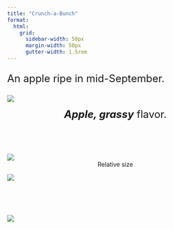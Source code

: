 ```yaml
---
title: "Crunch-a-Bunch"
format:
  html: 
    grid:
      sidebar-width: 50px
      margin-width: 50px
      gutter-width: 1.5rem
---
```


:::{style="font-size: x-large;"}
An apple ripe in mid-September.
:::

::: grid
::: g-col-5

![](img/transparentapples/crunchab-crop.png)

:::{style="font-size: x-large;"}
<center><i><b>Apple, grassy</b></i> flavor.</center><br>
:::

![](img/crunchab-crop.jpg)
<center>Relative size</center>

:::

::: g-col-5

![](img/websitefigs/Apple_Crunch-a-bunch.svg)

<br><br><br>

![](img/flavfigs/flavor_plot_Crunch-a-bunch.svg)

:::
:::
